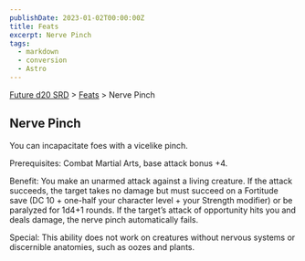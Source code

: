 ```yaml
---
publishDate: 2023-01-02T00:00:00Z
title: Feats
excerpt: Nerve Pinch
tags:
  - markdown
  - conversion
  - Astro
---
```






[Future d20 SRD](/#futureD20) > [Feats](future-d20-srd-feats-index) > Nerve Pinch




## Nerve Pinch


You can incapacitate foes with a vicelike pinch.


Prerequisites: Combat Martial Arts, base attack bonus +4.


Benefit: You make an unarmed attack against a living creature. If the attack succeeds, the target takes no damage but must succeed on a Fortitude save (DC 10 + one-half your character level + your Strength modifier) or be paralyzed for 1d4+1 rounds. If the target’s attack of opportunity hits you and deals damage, the nerve pinch automatically fails.


Special: This ability does not work on creatures without nervous systems or discernible anatomies, such as oozes and plants.



